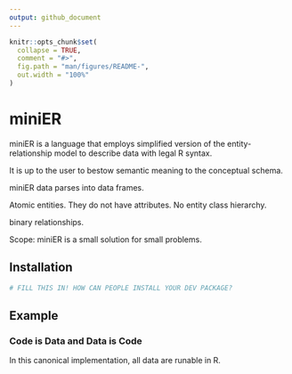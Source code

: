 ```yaml
---
output: github_document
---
```


<!-- README.md is generated from README.Rmd. Please edit that file -->

```r
knitr::opts_chunk$set(
  collapse = TRUE,
  comment = "#>",
  fig.path = "man/figures/README-",
  out.width = "100%"
)
```

# miniER

<!-- badges: start -->
<!-- badges: end -->

miniER is a language that employs simplified version of the entity-relationship model to describe data with legal R syntax. 




It is up to the user to bestow semantic meaning to the conceptual schema.


miniER data parses into data frames.

Atomic entities. They do not have attributes.
No entity class hierarchy. 

binary relationships. 

Scope: miniER is a small solution for small problems. 

## Installation


``` r
# FILL THIS IN! HOW CAN PEOPLE INSTALL YOUR DEV PACKAGE?
```
## Example

### Code is Data and Data is Code
In this canonical implementation, all data are runable in R.
